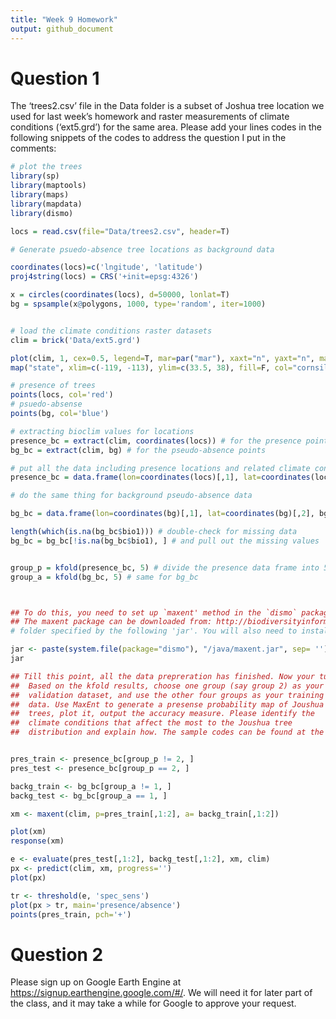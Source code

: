```yaml
---
title: "Week 9 Homework"
output: github_document
---
```


# Question 1
The 'trees2.csv' file in the Data folder is a subset of Joshua tree location we
used for last week's homework and raster measurements of climate conditions
('ext5.grd') for the same area.  Please add your lines codes in the following
snippets of the codes to address the question I put in the comments:


```r
# plot the trees 
library(sp)
library(maptools)
library(maps)
library(mapdata)
library(dismo)

locs = read.csv(file="Data/trees2.csv", header=T)

# Generate psuedo-absence tree locations as background data

coordinates(locs)=c('lngitude', 'latitude')
proj4string(locs) = CRS('+init=epsg:4326')

x = circles(coordinates(locs), d=50000, lonlat=T)
bg = spsample(x@polygons, 1000, type='random', iter=1000)


# load the climate conditions raster datasets
clim = brick('Data/ext5.grd')

plot(clim, 1, cex=0.5, legend=T, mar=par("mar"), xaxt="n", yaxt="n", main="Annual mean temperature") 
map("state", xlim=c(-119, -113), ylim=c(33.5, 38), fill=F, col="cornsilk", add=T)

# presence of trees
points(locs, col='red')
# psuedo-absense
points(bg, col='blue')

# extracting bioclim values for locations
presence_bc = extract(clim, coordinates(locs)) # for the presence points
bg_bc = extract(clim, bg) # for the pseudo-absence points

# put all the data including presence locations and related climate conditions into a data frame
presence_bc = data.frame(lon=coordinates(locs)[,1], lat=coordinates(locs)[,2], presence_bc)

# do the same thing for background pseudo-absence data

bg_bc = data.frame(lon=coordinates(bg)[,1], lat=coordinates(bg)[,2], bg_bc)

length(which(is.na(bg_bc$bio1))) # double-check for missing data
bg_bc = bg_bc[!is.na(bg_bc$bio1), ] # and pull out the missing values


group_p = kfold(presence_bc, 5) # divide the presence data frame into 5 groups 
group_a = kfold(bg_bc, 5) # same for bg_bc



## To do this, you need to set up `maxent' method in the `dismo` package.
## The maxent package can be downloaded from: http://biodiversityinformatics.amnh.org/open_source/maxent/. Unzip the downloaded tarball and copy the maxent.jar file to the
# folder specified by the following 'jar'. You will also need to install the 'rJava' package. Then you should be ready to go. Please let me know if you have trouble installing this. 

jar <- paste(system.file(package="dismo"), "/java/maxent.jar", sep= '') 
jar

## Till this point, all the data prepreration has finished. Now your turn.
##  Based on the kfold results, choose one group (say group 2) as your
##  validation dataset, and use the other four groups as your training
##  data. Use MaxEnt to generate a presense probability map of Joushua
##  trees, plot it, output the accuracy measure. Please identify the
##  climate conditions that affect the most to the Joushua tree
##  distribution and explain how. The sample codes can be found at the MaxEnt section of https://github.com/surfcao/geog5330-fall2017/blob/master/week9/sdm2.Rmd


pres_train <- presence_bc[group_p != 2, ]
pres_test <- presence_bc[group_p == 2, ]

backg_train <- bg_bc[group_a != 1, ]
backg_test <- bg_bc[group_a == 1, ]

xm <- maxent(clim, p=pres_train[,1:2], a= backg_train[,1:2])

plot(xm)
response(xm)

e <- evaluate(pres_test[,1:2], backg_test[,1:2], xm, clim)
px <- predict(clim, xm, progress='')
plot(px)

tr <- threshold(e, 'spec_sens')
plot(px > tr, main='presence/absence')
points(pres_train, pch='+')

```

# Question 2

Please sign up on Google Earth Engine at
[https://signup.earthengine.google.com/#/](https://signup.earthengine.google.com/#/). We
will need it for later part of the class, and it may take a while for
Google to approve your request.




